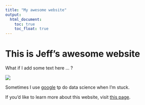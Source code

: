 ```yaml
---
title: "My awesome website"
output: 
  html_document:
    toc: true
    toc_float: true
---
```


# This is Jeff's awesome website

What if I add some text here ... ?

![](https://media.giphy.com/media/drXGoW1iudhKw/giphy.gif)

Sometimes I use [google](https:./www.google.com/) tp do data science when I'm stuck.

If you'd like to learn more about this website, visit [this page](about.html).
